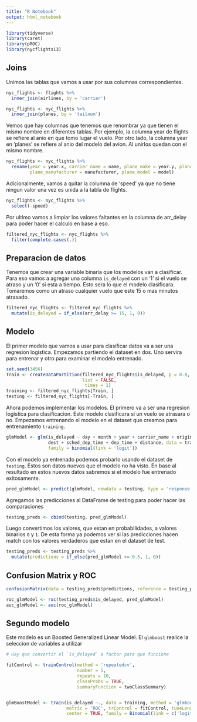 ```yaml
---
title: "R Notebook"
output: html_notebook
---
```


```r
library(tidyverse)
library(caret)
library(pROC)
library(nycflights13)
```


## Joins

Unimos las tablas que vamos a usar por sus columnas correspondientes.

```r
nyc_flights <- flights %>% 
  inner_join(airlines, by = 'carrier')

nyc_flights <- nyc_flights %>%
  inner_join(planes, by = 'tailnum')
```


Vemos que hay columnas que tenemos que renombrar ya que tienen el mismo nombre en diferentes tablas. Por ejemplo, la columna year de flights se refiere al anio en que tomo lugar el vuelo. Por otro lado, la columna year en 'planes' se refiere al anio del modelo del avion. Al unirlos quedan con el mismo nombre.


```r
nyc_flights <- nyc_flights %>%
  rename(year = year.x, carrier_name = name, plane_make = year.y, plane_type = type,
         plane_manufacturer = manufacturer, plane_model = model)
```


Adicionalmente, vamos a quitar la columna de 'speed' ya que no tiene ningun valor una vez es unida a la tabla de flights.


```r
nyc_flights <- nyc_flights %>%
  select(-speed)
```

Por ultimo vamos a limpiar los valores faltantes en la columna de arr_delay para poder hacer el calculo en base a eso.

```r
filtered_nyc_flights <- nyc_flights %>%
  filter(complete.cases(.))
```


## Preparacion de datos

Tenemos que crear una variable binaria que los modelos van a clasificar. Para eso vamos a agregar una columna `is_delayed` con un '1' si el vuelo se atraso y un '0' si esta a tiempo. Esto sera lo que el modelo clasificara. Tomaremos como un atraso cualquier vuelo que este 15 o mas minutos atrasado.

```r
filtered_nyc_flights <- filtered_nyc_flights %>% 
  mutate(is_delayed = if_else(arr_delay >= 15, 1, 0))
```


## Modelo

El primer modelo que vamos a usar para clasificar datos va a ser una regresion logistica. Empezamos partiendo el dataset en dos. Uno servira para entrenar y otro para examinar el modelo entrenado.

```r
set.seed(3456)
Train <- createDataPartition(filtered_nyc_flights$is_delayed, p = 0.8, 
                             list = FALSE,
                              times = 1)
training <- filtered_nyc_flights[Train, ]
testing <- filtered_nyc_flights[-Train, ]
```


Ahora podemos implementar los modelos. El primero va a ser una regresion logistica para clasificacion. Este modelo clasificara si un vuelo se atrasara o no. Empezamos entrenando el modelo en el dataset que creamos para entrenamiento `training`.

```r
glmModel <- glm(is_delayed ~ day + month + year + carrier_name + origin +
                dest + sched_dep_time + dep_time + distance, data = training,
                family = binomial(link = 'logit'))
```

Con el modelo ya entrenado podemos probarlo usando el dataset de `testing`. Estos son datos nuevos que el modelo no ha visto. En base al resultado en estos nuevos datos sabremos si el modelo fue entrenado exitosamente.

```r
pred_glmModel <- predict(glmModel, newdata = testing, type = 'response')
```

Agregamos las predicciones al DataFrame de testing para poder hacer las comparaciones
```r
testing_preds <- cbind(testing, pred_glmModel)
```

Luego convertimos los valores, que estan en probabilidades, a valores binarios `0` y `1`. De esta forma ya podemos ver si las predicciones hacen match con los valores verdaderos que estan en el dataset de test.
```r
testing_preds <- testing_preds %>%
  mutate(predictions = if_else(pred_glmModel >= 0.5, 1, 0))
```


## Confusion Matrix y ROC


```r

confusionMatrix(data = testing_preds$predictions, reference = testing_preds$is_delayed)
```

```r
roc_glmModel <- roc(testing_preds$is_delayed, pred_glmModel)
auc_glmModel <- auc(roc_glmModel)
```


## Segundo modelo

Este modelo es un Boosted Generalized Linear Model. El `glmboost` realice la seleccion de variables a utilizar

```r
# Hay que convertir el `is_delayed` a factor para que funcione
```


```r
fitControl <- trainControl(method = 'repeatedcv',
                           number = 5,
                           repeats = 10,
                           classProbs = TRUE,
                           summaryFunction = twoClassSummary)


glmBoostModel <- train(is_delayed ~., data = training, method = 'glmboost',
                       metric = 'ROC', trControl = fitControl, tuneLength = 5,
                       center = TRUE, family = Binomial(link = c('logit')))
```

